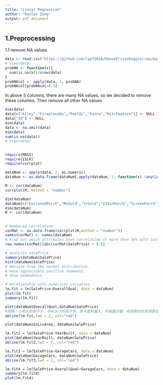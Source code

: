 ```yaml
---
title: "Linear Regression"
author: "Ruolan Zeng"
output: pdf_document
---
```


## 1.Preprocessing

1.1 remove NA values
```r
data <- read.csv("https://github.com/lypf2018/HousePricesKaggle/raw/master/dataset/train.csv")
# View(data)
probNA <- function(x){
  sum(is.na(x))/nrow(data)
}
probNAcol <- apply(data, 2, probNA)
probNAcol[probNAcol>0.3]
```

In above 5 columns, there are many NA values, so we decided to remove these columns, Then remove all other NA values

```r
dim(data)
data[c("Alley","FireplaceQu","PoolQC","Fence","MiscFeature")] <- NULL
data["Id"] <- NULL
dim(data)
data <- na.omit(data)
dim(data)
sum(is.na(data))
# View(data)
```

## 

```r
require(MASS)
require(ISLR)
require(corrplot)

dataNum <- apply(data, 2, as.numeric)
dataNum <- as.data.frame(dataNum[,apply(dataNum, 2, function(x) !any(is.na(x)))])
```

```r
M <- cor(dataNum)
corrplot(M, method = "number")
```

```r
dim(dataNum)
dataNum[c("EnclosedPorch","MoSold","YrSold","X3SsnPorch","ScreenPorch","PoolArea","MiscVal","BsmtFinSF2"   ,"BsmtUnfSF","MSSubClass","OverallCond","LowQualFinSF")] <- NULL
dim(dataNum)
M <- cor(dataNum)
```

## 

```r
# Numbered correlation
corMat <- as.data.frame(corrplot(M,method = "number"))
names(corMat) <- names(dataNum)
# Find out which attributes have correlation of more than 50% with SalePrice
row.names(corMat)[abs(corMat$SalePrice) > 0.6]
```


```r
# analysis salePrice
summary(dataNum$SalePrice)
hist(dataNum$SalePrice)
# Deviate from the normal distribution.
# Have appreciable positive skewness.
# Show peakedness.
```

```r
# Relationship with numerical variables
lm.fit = lm(SalePrice~OverallQual, data = dataNum)
plot(lm.fit) 
summary(lm.fit) 
```

```r
plot(dataNum$OverallQual,dataNum$SalePrice)
#观察：小和大的房子少，中间大小的房子多。房子面积越大，价格越分散，有很贵的也有很便宜的，而中间大小的房子价格比较集中。这个图和上面那个图有什么关系？
abline(lm.fit,lwd = 2, col="red")
```

```r
plot(dataNum$GrLivArea, dataNum$SalePrice)
```

```r
lm.fit2 = lm(SalePrice~YearBuilt, data = dataNum)
plot(dataNum$YearBuilt, dataNum$SalePrice)
abline(lm.fit2,lwd = 2, col="red")
```

```r
lm.fit3 = lm(SalePrice~GarageCars, data = dataNum)
plot(dataNum$GarageCars, dataNum$SalePrice)
abline(lm.fit3,lwd = 2, col="red")
```

```r
lm.fit4 = lm(SalePrice~OverallQual+GarageCars, data = dataNum)
summary(lm.fit4)
plot(lm.fit4)
```

```r

```

```r

```

```r

```

```r

```

```r

```

```r

```

```r

```

```r

```


